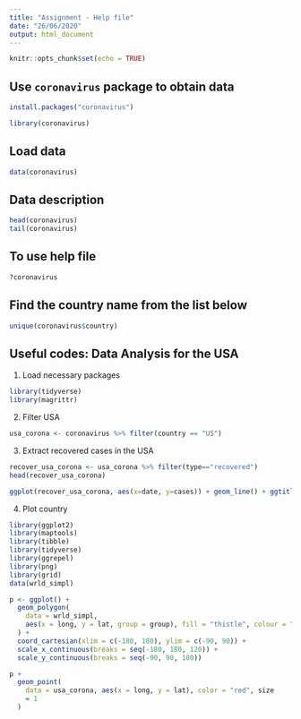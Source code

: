 ```yaml
---
title: "Assignment - Help file"
date: "26/06/2020"
output: html_document
---
```


```r
knitr::opts_chunk$set(echo = TRUE)
```

## Use `coronavirus` package to obtain data

```r
install.packages("coronavirus")
```

```r
library(coronavirus)
```

## Load data

```r
data(coronavirus)
```


## Data description

```r
head(coronavirus)
tail(coronavirus)
```

## To use help file

```r
?coronavirus
```

## Find the country name from the list below

```r
unique(coronavirus$country)
```

## Useful codes: Data Analysis for the USA

1. Load necessary packages

```r
library(tidyverse)
library(magrittr)
```

2. Filter USA

```r
usa_corona <- coronavirus %>% filter(country == "US")
```

3. Extract recovered cases in the USA

```r
recover_usa_corona <- usa_corona %>% filter(type=="recovered")
head(recover_usa_corona)
```

```r
ggplot(recover_usa_corona, aes(x=date, y=cases)) + geom_line() + ggtitle("US: Daily Covid-19 Recoveries")
```

4. Plot country

```r

library(ggplot2)
library(maptools)
library(tibble)
library(tidyverse)
library(ggrepel)
library(png)
library(grid)
data(wrld_simpl)

p <- ggplot() +
  geom_polygon(
    data = wrld_simpl,
    aes(x = long, y = lat, group = group), fill = "thistle", colour = "white"
  ) +
  coord_cartesian(xlim = c(-180, 180), ylim = c(-90, 90)) +
  scale_x_continuous(breaks = seq(-180, 180, 120)) +
  scale_y_continuous(breaks = seq(-90, 90, 100))

p +
  geom_point(
    data = usa_corona, aes(x = long, y = lat), color = "red", size
    = 1
  )
```
